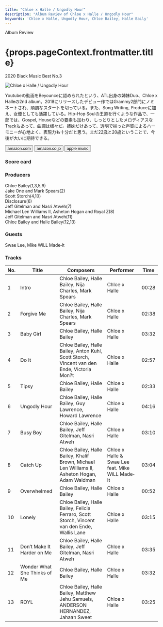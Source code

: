 ```yaml
---
title: "Chloe x Halle / Ungodly Hour"
description: "Album Review of Chloe x Halle / Ungodly Hour"
keywords: 'Chloe x Halle, Ungodly Hour, Chloe Bailey, Halle Baily'
---
```




<p className="largeP">Album Review</p>
<h1 className="h1--no--margin">{props.pageContext.frontmatter.title}</h1>
<p className="largeP"><Link to="/best50/2020/">2020 Black Music Best No.3</Link></p>

<Row  className="image-card-group">
	<Column colMd={"3"} colLg={"4"} noGutterMdLeft="">
       <ImageCard>

![Chloe x Halle / Ungodly Hour](../../images/cd/chloexhalle1L.jpg) 

</ImageCard>
	</Column>
	<Column colMd={"4"} colLg={"8"} noGutterMdLeft="">
	<p>
	Youtubeの動画をBeyounceに認められたという、ATL出身の姉妹Duo、Chloe x Halleの2nd album。2018にリリースしたデビュー作ではGrammy2部門にノミネートされ、順調なスタートを切っている。また、Song Writing, Produceに加え、女優としても活躍している。Hip-Hop Soulの王道を行くような作品で、一部では、Gospel, Houseなどの要素も加わり、しっとりとしたメロディアスなTrackもあって、曲調は様々だ。姉妹だけあって、透明で揃った声質によるハーモニーが心地よく、表現力も十分だと思う。まだ22歳と20歳ということで、今後が大いに期待できる。
	</p>
	<div>
	  <Button className="button-right-mergin"  href="https://amzn.to/37ErDsX" kind="primary" size="small" renderIcon={ArrowUpRight24}>
      amazon.com
    </Button>
    <Button className="button-right-mergin"  href="https://amzn.to/3jrEtx4" kind="secondary" size="small" renderIcon={ArrowUpRight24}>
      amazon.co.jp
    </Button>
		<Button className="button-right-mergin"  href="https://apple.co/34tJDo1" kind="tertiary" size="small" renderIcon={ArrowUpRight24}>
      apple music
    </Button>
	</div>
	</Column>
</Row>
<Row >
	<Column colMd={"4"} colLg={"4"} noGutterMdLeft="">
<div>
  <h3>Score card</h3>
	<SliderJS1 value="5" />
  <SliderJS2 value="1" />
	<SliderJS3 value="1" />
  <SliderJS4 value="9" />
</div>
</Column>
<Column colMd={"8"} colLg={"8"} noGutterMdLeft="">
<div>
<h3>Producers</h3>
<p>
	Chloe Bailey(1,3,5,9)
  <br/>Jake One and Mark Spears(2)
  <br/>Scott Storch(4,10)
  <br/>Disclosure(6)
  <br/>Jeff Gitelman and Nasri Atweh(7)
  <br/>Michael Len Williams II, Asheton Hogan and Royal Z(8)
  <br/>Jeff Gitelman and Nasri Atweh(11)
  <br/>Chloe Bailey and Halle Bailey(12,13)
</p>
<h3>Guests</h3>
<p>
	Swae Lee, Mike WiLL Made‐It
</p>
</div>
</Column>
</Row>

<h3>Tracks</h3>

| No. |	 Title                       |	 Composers                                                                                    |	 Performer                                       | Time	 |
| --- |	---------------------------- | ---------------------------------------------------------------------------------------------- | ------------------------------------------------ | ----- |
|	1	  |	Intro                        | Chloe Bailey, Halle Bailey, Nija Charles, Mark Spears                                         	|	Chloe x Halle                                    | 00:28 |
|	2	  |	Forgive Me                   | Chloe Bailey, Halle Bailey, Nija Charles, Mark Spears                                         	|	Chloe x Halle                                    | 02:38 |
|	3	  |	Baby Girl                    | Chloe Bailey, Halle Bailey                                                                    	|	Chloe x Halle                                    | 03:32 |
|	4	  |	Do It                        | Chloe Bailey, Halle Bailey, Anton Kuhl, Scott Storch, Vincent van den Ende, Victoria Mon?t    	|	Chloe x Halle                                    | 02:57 |
|	5	  |	Tipsy                        | Chloe Bailey, Halle Bailey                                                                    	|	Chloe x Halle                                    | 02:33 |
|	6	  |	Ungodly Hour                 | Chloe Bailey, Halle Bailey, Guy Lawrence, Howard Lawrence                                     	|	Chloe x Halle                                    | 04:16 |
|	7	  |	Busy Boy                     | Chloe Bailey, Halle Bailey, Jeff Gitelman, Nasri Atweh                                        	|	Chloe x Halle                                    | 03:10 |
|	8	  |	Catch Up                     | Chloe Bailey, Halle Bailey, Khalif Brown, Michael Len Williams II, Asheton Hogan, Adam Waldman	|	Chloe x Halle & Swae Lee feat. Mike WiLL Made‐It | 03:04 |
|	9	  |	Overwhelmed                  | Chloe Bailey, Halle Bailey                                                                    	|	Chloe x Halle                                    | 00:52 |
|	10	|	Lonely                       | Chloe Bailey, Halle Bailey, Felicia Ferraro, Scott Storch, Vincent van den Ende, Wallis Lane  	|	Chloe x Halle                                    | 03:15 |
|	11	|	Don’t Make It Harder on Me 	 | Chloe Bailey, Halle Bailey, Jeff Gitelman, Nasri Atweh                                        	|	Chloe x Halle                                    | 03:35 |
|	12	|	Wonder What She Thinks of Me | Chloe Bailey, Halle Bailey                                                                    	|	Chloe x Halle                                    | 03:32 |
|	13	|	ROYL                         | Chloe Bailey, Halle Bailey, Matthew Jehu Samuels, ANDERSON HERNANDEZ, Jahaan Sweet            	|	Chloe x Halle                                    | 03:25 | 
